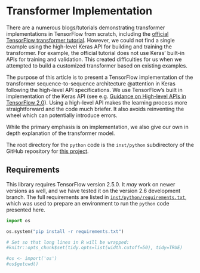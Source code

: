 
# Transformer Implementation {#implementation}

There are a numerous blogs/tutorials demonstrating transformer implementations in TensorFlow from scratch, including the [official 
TensorFlow transformer tutorial](https://www.tensorflow.org/tutorials/text/transformer "Transformer model for language understanding").
However, we could not find a single example using the high-level Keras API for building and training the transformer. For example, the official tutorial does not use Keras' built-in APIs for training and validation.
This created difficulties for us when we attempted to build a customized transformer based on existing examples.

The purpose of this article is to present a TensorFlow implementation of the transformer sequence-to-sequence architecture @attention in Keras following the high-level API specifications. We use TensorFlow's built in implementation of the Keras API (see e.g. [Guidance on High-level APIs in TensorFlow 2.0](https://blog.tensorflow.org/2018/12/standardizing-on-keras-guidance.html "Standardizing on Keras: Guidance on High-level APIs in TensorFlow 2.0")).
Using a high-level API makes the learning process more straightforward and the code much briefer. It also avoids reinventing the wheel which can potentially introduce errors. 

While the primary emphasis is on implementation, we also give our own in depth explanation of the transformer model. 

The root directory for the `python` code is the  `inst/python` subdirectory of the GitHub repository for [this project](`r git_url` "GitHub repository"). 

## Requirements

This library requires TensorFlow version 2.5.0. It *may* work on newer versions as well, and we have tested it on the version 2.6 development branch. The full requirements are listed in [`inst/python/requirements.txt`](`r py_link('requirements.txt')`), which was used to prepare an environment to run the `python` code presented here.

```python
import os

os.system("pip install -r requirements.txt")
```

```r
# Set so that long lines in R will be wrapped:
#knitr::opts_chunk$set(tidy.opts=list(width.cutoff=50), tidy=TRUE)
```

```r
#os <- import('os')
#os$getcwd()
```
